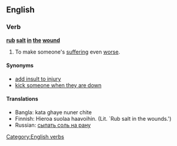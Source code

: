 ==English==

===Verb===
'''[[rub]] [[salt]] [[in]] [[the]] [[wound]]'''

# {{idiom}} To make someone's [[suffering]] even [[worse]].

====Synonyms====
*[[add insult to injury]]
*[[kick someone when they are down]]

====Translations====
*Bangla: kata ghaye nuner chite
*Finnish: Hieroa suolaa haavoihin. (Lit. `Rub salt in the wounds.')
*Russian: [[сыпать соль на рану]]
[[Category:English verbs]]